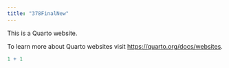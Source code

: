 ```yaml
---
title: "378FinalNew"
---
```


This is a Quarto website.

To learn more about Quarto websites visit <https://quarto.org/docs/websites>.

```r
1 + 1
```
